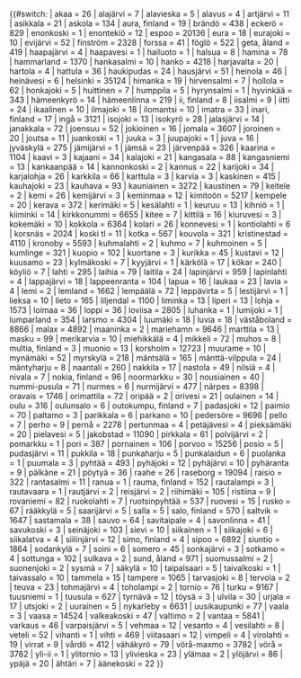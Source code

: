 {{#switch: {{lc:{{{1}}}}}
| akaa = 26
| alajärvi = 7
| alavieska = 5
| alavus = 4
| artjärvi = 11
| asikkala = 21
| askola = 134
| aura, finland = 19
| brändö = 438
| eckerö = 829
| enonkoski = 1
| enontekiö = 12
| espoo = 20136
| eura = 18
| eurajoki = 10
| evijärvi = 52
| finström = 2328
| forssa = 41
| föglö = 522
| geta, åland = 419
| haapajärvi = 4
| haapavesi = 1
| hailuoto = 1
| halsua = 8
| hamina = 78
| hammarland = 1370
| hankasalmi = 10
| hanko = 4218
| harjavalta = 20
| hartola = 4
| hattula = 36
| haukipudas = 24
| hausjärvi = 51
| heinola = 46
| heinävesi = 6
| helsinki = 35124
| himanka = 19
| hirvensalmi = 7
| hollola = 62
| honkajoki = 5
| huittinen = 7
| humppila = 5
| hyrynsalmi = 1
| hyvinkää = 343
| hämeenkyrö = 14
| hämeenlinna = 219
| ii, finland = 8
| iisalmi = 9
| iitti = 24
| ikaalinen = 10
| ilmajoki = 18
| ilomantsi = 10
| imatra = 33
| inari, finland = 17
| ingå = 3121
| isojoki = 13
| isokyrö = 28
| jalasjärvi = 14
| janakkala = 72
| joensuu = 52
| jokioinen = 16
| jomala = 3607
| joroinen = 20
| joutsa = 11
| juankoski = 1
| juuka = 3
| juupajoki = 1
| juva = 16
| jyväskylä = 275
| jämijärvi = 1
| jämsä = 23
| järvenpää = 326
| kaarina = 1104
| kaavi = 3
| kajaani = 34
| kalajoki = 21
| kangasala = 88
| kangasniemi = 13
| kankaanpää = 14
| kannonkoski = 2
| kannus = 22
| karijoki = 34
| karjalohja = 26
| karkkila = 66
| karttula = 3
| karvia = 3
| kaskinen = 415
| kauhajoki = 23
| kauhava = 93
| kauniainen = 3272
| kaustinen = 79
| keitele = 2
| kemi = 26
| kemijärvi = 3
| keminmaa = 12
| kimitoön = 5217
| kempele = 20
| kerava = 372
| kerimäki = 5
| kesälahti = 1
| keuruu = 13
| kihniö = 1
| kiiminki = 14
| kirkkonummi = 6655
| kitee = 7
| kittilä = 16
| kiuruvesi = 3
| kokemäki = 10
| kokkola = 6364
| kolari = 26
| konnevesi = 1
| kontiolahti = 6
| korsnäs = 2024
| koski tl = 11
| kotka = 567
| kouvola = 321
| kristinestad = 4110
| kronoby = 5593
| kuhmalahti = 2
| kuhmo = 7
| kuhmoinen = 5
| kumlinge = 321
| kuopio = 102
| kuortane = 3
| kurikka = 45
| kustavi = 12
| kuusamo = 23
| kylmäkoski = 7
| kyyjärvi = 1
| kärkölä = 17
| kökar = 240
| köyliö = 7
| lahti = 295
| laihia = 79
| laitila = 24
| lapinjärvi = 959
| lapinlahti = 4
| lappajärvi = 18
| lappeenranta = 104
| lapua = 16
| laukaa = 23
| lavia = 4
| lemi = 2
| lemland = 1662
| lempäälä = 72
| leppävirta = 5
| lestijärvi = 1
| lieksa = 10
| lieto = 165
| liljendal = 1100
| liminka = 13
| liperi = 13
| lohja = 1573
| loimaa = 36
| loppi = 36
| loviisa = 2805
| luhanka = 1
| lumijoki = 1
| lumparland = 354
| larsmo = 4304
| luumäki = 18
| luvia = 18
| väståboland = 8866
| malax = 4892
| maaninka = 2
| mariehamn = 9646
| marttila = 13
| masku = 99
| merikarvia = 10
| miehikkälä = 4
| mikkeli = 72
| muhos = 8
| multia, finland = 3
| muonio = 13
| korsholm = 12723
| muurame = 10
| mynämäki = 52
| myrskylä = 218
| mäntsälä = 165
| mänttä-vilppula = 24
| mäntyharju = 8
| naantali = 260
| nakkila = 17
| nastola = 49
| nilsiä = 4
| nivala = 7
| nokia, finland = 96
| noormarkku = 30
| nousiainen = 40
| nummi-pusula = 71
| nurmes = 6
| nurmijärvi = 477
| närpes = 8398
| oravais = 1746
| orimattila = 72
| oripää = 2
| orivesi = 21
| oulainen = 14
| oulu = 316
| oulunsalo = 6
| outokumpu, finland = 7
| padasjoki = 12
| paimio = 70
| paltamo = 3
| parikkala = 6
| parkano = 10
| pedersöre = 9696
| pello = 7
| perho = 9
| pernå = 2278
| pertunmaa = 4
| petäjävesi = 4
| pieksämäki = 20
| pielavesi = 5
| jakobstad = 11090
| pirkkala = 61
| polvijärvi = 2
| pomarkku = 1
| pori = 387
| pornainen = 106
| porvoo = 15256
| posio = 5
| pudasjärvi = 11
| pukkila = 18
| punkaharju = 5
| punkalaidun = 6
| puolanka = 1
| puumala = 3
| pyhtää = 493
| pyhäjoki = 12
| pyhäjärvi = 10
| pyhäranta = 9
| pälkäne = 21
| pöytyä = 36
| raahe = 26
| raseborg = 19094
| raisio = 322
| rantasalmi = 11
| ranua = 1
| rauma, finland = 152
| rautalampi = 3
| rautavaara = 1
| rautjärvi = 2
| reisjärvi = 2
| riihimäki = 105
| ristiina = 9
| rovaniemi = 82
| ruokolahti = 7
| ruotsinpyhtää = 537
| ruovesi = 15
| rusko = 67
| rääkkylä = 5
| saarijärvi = 5
| salla = 5
| salo, finland = 570
| saltvik = 1647
| sastamala = 38
| sauvo = 64
| savitaipale = 4
| savonlinna = 41
| savukoski = 3
| seinäjoki = 103
| sievi = 10
| siikainen = 1
| siikajoki = 6
| siikalatva = 4
| siilinjärvi = 12
| simo, finland = 4
| sipoo = 6892
| siuntio = 1864
| sodankylä = 7
| soini = 6
| somero = 45
| sonkajärvi = 3
| sotkamo = 4
| sottunga = 102
| sulkava = 2
| sund, åland = 971
| suomussalmi = 2
| suonenjoki = 2
| sysmä = 7
| säkylä = 10
| taipalsaari = 5
| taivalkoski = 1
| taivassalo = 10
| tammela = 15
| tampere = 1065
| tarvasjoki = 8
| tervola = 2
| teuva = 23
| tohmajärvi = 4
| toholampi = 2
| tornio = 76
| turku = 9167
| tuusniemi = 1
| tuusula = 627
| tyrnävä = 12
| töysä = 3
| ulvila = 30
| urjala = 17
| utsjoki = 2
| uurainen = 5
| nykarleby = 6631
| uusikaupunki = 77
| vaala = 3
| vaasa = 14524
| valkeakoski = 47
| valtimo = 2
| vantaa = 5841
| varkaus = 46
| varpaisjärvi = 5
| vehmaa = 12
| vesanto = 4
| vesilahti = 8
| veteli = 52
| vihanti = 1
| vihti = 469
| viitasaari = 12
| vimpeli = 4
| virolahti = 19
| virrat = 9
| vårdö = 412
| vähäkyrö = 79
| vörå-maxmo = 3782
| vörå = 3782
| yli-ii = 1
| ylitornio = 13
| ylivieska = 23
| ylämaa = 2
| ylöjärvi = 86
| ypäjä = 20
| ähtäri = 7
| äänekoski = 22
}}<noinclude>[[Category:芬蘭城市信息框模板|{{PAGENAME}}]]
</noinclude>